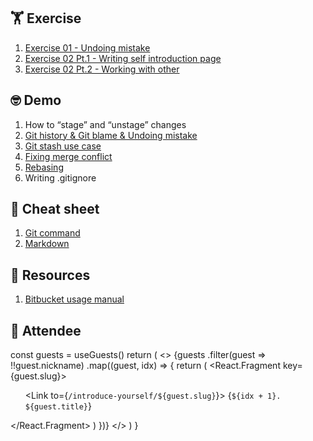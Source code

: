 
## 🏋️ Exercise

1. [Exercise 01 - Undoing mistake](/exercises/exercise-01)
2. [Exercise 02 Pt.1 - Writing self introduction page](/exercises/exercise-02-pt1)
3. [Exercise 02 Pt.2 - Working with other](/exercises/exercise-02-pt2)

## 🤓 Demo

1. How to “stage” and “unstage” changes
2. [Git history & Git blame & Undoing mistake](/demos/02-fixing-mistake)
3. [Git stash use case](/demos/03-git-stash-use-case)
4. [Fixing merge conflict](/demos/04-fixing-merge-conflict-p1)
5. [Rebasing](/demos/05-rebasing)
6. Writing .gitignore

## 📜 Cheat sheet

1. [Git command](https://www.atlassian.com/git/tutorials/atlassian-git-cheatsheet)
2. [Markdown](https://www.markdownguide.org/cheat-sheet/)

## 💎 Resources

1. [Bitbucket usage manual](https://bitbucket.org/product/guides)

## 🥳 Attendee

  const guests = useGuests()
  return (
    <>
      {guests
        .filter(guest => !!guest.nickname)
        .map((guest, idx) => {
          return (
            <React.Fragment key={guest.slug}>
              <ol>
                <Link to={`/introduce-yourself/${guest.slug}`}>
                  {`${idx + 1}. ${guest.title}`}
                </Link>
              </ol>
            </React.Fragment>
          )
        })}
    </>
  )
}

<GuestList />

